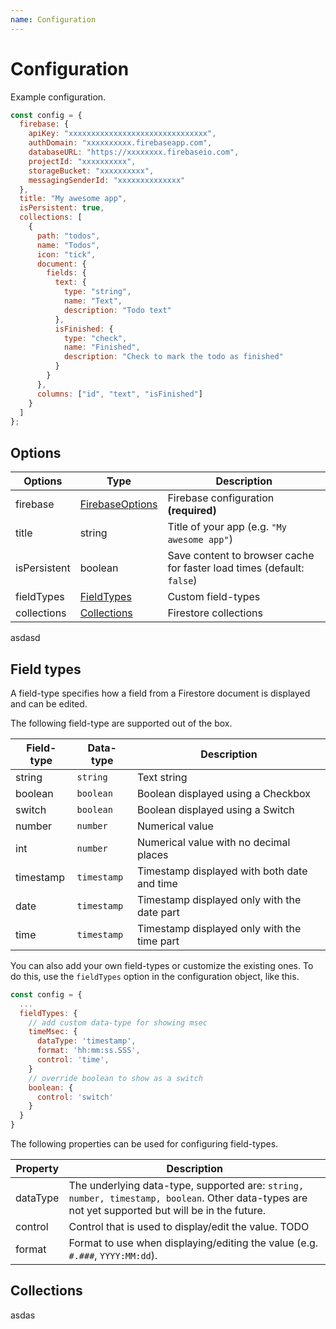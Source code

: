 ```yaml
---
name: Configuration
---
```


# Configuration

Example configuration.

```js
const config = {
  firebase: {
    apiKey: "xxxxxxxxxxxxxxxxxxxxxxxxxxxxxxx",
    authDomain: "xxxxxxxxxx.firebaseapp.com",
    databaseURL: "https://xxxxxxxx.firebaseio.com",
    projectId: "xxxxxxxxxx",
    storageBucket: "xxxxxxxxxx",
    messagingSenderId: "xxxxxxxxxxxxxx"
  },
  title: "My awesome app",
  isPersistent: true,
  collections: [
    {
      path: "todos",
      name: "Todos",
      icon: "tick",
      document: {
        fields: {
          text: {
            type: "string",
            name: "Text",
            description: "Todo text"
          },
          isFinished: {
            type: "check",
            name: "Finished",
            description: "Check to mark the todo as finished"
          }
        }
      },
      columns: ["id", "text", "isFinished"]
    }
  ]
};
```

## Options

| Options      | Type                                                                      | Description                                                            |
| ------------ | ------------------------------------------------------------------------- | ---------------------------------------------------------------------- |
| firebase     | [FirebaseOptions](https://firebase.google.com/docs/reference/js/firebase) | Firebase configuration **(required)**                                  |
| title        | string                                                                    | Title of your app (e.g. `"My awesome app"`)                            |
| isPersistent | boolean                                                                   | Save content to browser cache for faster load times (default: `false`) |
| fieldTypes   | [FieldTypes](#fieldtypes)                                                 | Custom field-types                                                     |
| collections  | [Collections](#collections)                                               | Firestore collections                                                  |

asdasd

## Field types

A field-type specifies how a field from a Firestore document is displayed and can be edited.

The following field-type are supported out of the box.

| Field-type | Data-type   | Description                                 |
| ---------- | ----------- | ------------------------------------------- |
| string     | `string`    | Text string                                 |
| boolean    | `boolean`   | Boolean displayed using a Checkbox          |
| switch     | `boolean`   | Boolean displayed using a Switch            |
| number     | `number`    | Numerical value                             |
| int        | `number`    | Numerical value with no decimal places      |
| timestamp  | `timestamp` | Timestamp displayed with both date and time |
| date       | `timestamp` | Timestamp displayed only with the date part |
| time       | `timestamp` | Timestamp displayed only with the time part |

You can also add your own field-types or customize the existing ones. To do this, use the `fieldTypes` option in the configuration object, like this.

```js
const config = {
  ...
  fieldTypes: {
    // add custom data-type for showing msec
    timeMsec: {
      dataType: 'timestamp',
      format: 'hh:mm:ss.SSS',
      control: 'time',
    }
    // override boolean to show as a switch
    boolean: {
      control: 'switch'
    }
  }
}
```

The following properties can be used for configuring field-types.

| Property | Description                                                                                                                                      |
| -------- | ------------------------------------------------------------------------------------------------------------------------------------------------ |
| dataType | The underlying data-type, supported are: `string, number, timestamp, boolean`. Other data-types are not yet supported but will be in the future. |
| control  | Control that is used to display/edit the value. TODO                                                                                             |
| format   | Format to use when displaying/editing the value (e.g. `#.###`, `YYYY:MM:dd`).                                                                    |

## Collections

asdas
